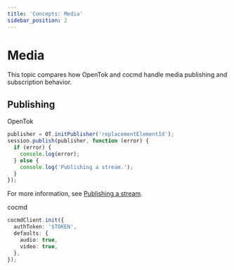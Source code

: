 ```yaml
---
title: 'Concepts: Media'
sidebar_position: 2
---
```


# Media

This topic compares how OpenTok and cocmd handle media publishing and subscription behavior.

## Publishing

OpenTok

```ts
publisher = OT.initPublisher('replacementElementId');
session.publish(publisher, function (error) {
  if (error) {
    console.log(error);
  } else {
    console.log('Publishing a stream.');
  }
});
```

For more information, see [Publishing a stream](https://tokbox.com/developer/guides/publish-stream/js/).

cocmd

```ts
cocmdClient.init({
  authToken: '$TOKEN',
  defaults: {
    audio: true,
    video: true,
  },
});
```
